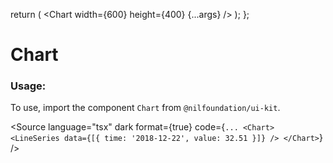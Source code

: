 
<Meta title="Data display/Chart" component={Chart} />

  return (
    <Chart width={600} height={400} {...args} />
  );
};

# Chart

<Canvas isColumn>
  <Story name="Line chart">
    <Template>
      <LineSeries
        data={[
          { time: "2018-12-22", value: 23 },
          { time: "2018-12-23", value: 54 },
          { time: "2018-12-24", value: 36 },
          { time: "2018-12-25", value: 48 },
          { time: "2018-12-26", value: 24 },
          { time: "2018-12-27", value: 73 },
          { time: "2018-12-28", value: 287 },
          { time: "2018-12-29", value: 96 },
          { time: "2018-12-30", value: 37 },
          { time: "2018-12-31", value: 54 },
          { time: "2019-01-01", value: 62 },
          { time: "2019-01-02", value: 71 },
          { time: "2019-01-03", value: 88 },
          { time: "2019-01-04", value: 99 },
          { time: "2019-01-05", value: 13 },
          { time: "2019-01-06", value: 28 },
          { time: "2019-01-07", value: 92 },
        ]}
      />
    </Template>
  </Story>
  <Story
    name="Candlestick chart"
    parameters={getFigmaParameters(
      "https://www.figma.com/file/YjE625ScDMf2ILjWB1sTMc/System?type=design&node-id=353-204999&mode=design&t=Xa4chShG78HsBTlk-0"
    )}
  >
    <Template>
      <CandlestickSeries
        data={[
          { time: "2018-10-19", open: 180.34, high: 180.99, low: 178.57, close: 179.85 },
          { time: "2018-10-22", open: 180.82, high: 181.4, low: 177.56, close: 178.75 },
          { time: "2018-10-23", open: 175.77, high: 179.49, low: 175.44, close: 178.53 },
          { time: "2018-10-24", open: 178.58, high: 182.37, low: 176.31, close: 176.97 },
          { time: "2018-10-25", open: 177.52, high: 180.5, low: 176.83, close: 179.07 },
          { time: "2018-10-26", open: 176.88, high: 177.34, low: 170.91, close: 172.23 },
          { time: "2018-10-29", open: 173.74, high: 175.99, low: 170.95, close: 173.2 },
        ]}
      />
    </Template>
  </Story>
  <Story
    name="Histogram chart"
    parameters={getFigmaParameters(
      "https://www.figma.com/file/YjE625ScDMf2ILjWB1sTMc/System?type=design&node-id=353-205666&mode=design&t=Xa4chShG78HsBTlk-0"
    )}
  >
    <Template>
      <HistogramSeries
        data={[
          { time: "2018-12-22", value: 54 },
          { time: "2018-12-23", value: 23 },
          { time: "2018-12-24", value: 44 },
          { time: "2018-12-25", value: 85 },
          { time: "2018-12-26", value: 75 },
          { time: "2018-12-27", value: 63 },
          { time: "2018-12-28", value: 51 },
        ]}
      />
    </Template>
  </Story>
</Canvas>

<ArgsTable of={Chart} />

### Usage:

To use, import the component `Chart` from `@nilfoundation/ui-kit`.

<Source
  language="tsx"
  dark
  format={true}
  code={`
        ...
        <Chart>
          <LineSeries data={[{ time: '2018-12-22', value: 32.51 }]} />
        </Chart>
  `}
/>
